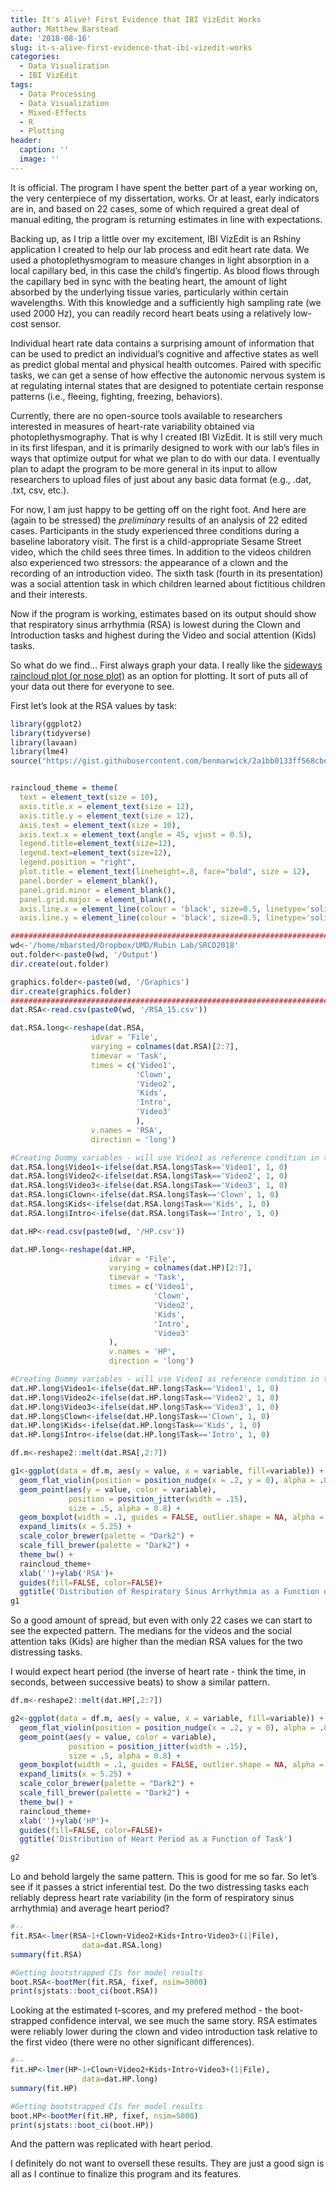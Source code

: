 ```yaml
---
title: It's Alive! First Evidence that IBI VizEdit Works
author: Matthew Barstead
date: '2018-08-16'
slug: it-s-alive-first-evidence-that-ibi-vizedit-works
categories:
  - Data Visualization
  - IBI VizEdit
tags:
  - Data Processing
  - Data Visualization
  - Mixed-Effects
  - R
  - Plotting
header:
  caption: ''
  image: ''
---
```


It is official. The program I have spent the better part of a year working on, the very centerpiece of my dissertation, works. Or at least, early indicators are in, and based on 22 cases, some of which required a great deal of manual editing, the program is returning estimates in line with expectations. 

Backing up, as I trip a little over my excitement, IBI VizEdit is an Rshiny application I created to help our lab process and edit heart rate data. We used a photoplethysmogram to measure changes in light absorption in a local capillary bed, in this case the child's fingertip. As blood flows through the capillary bed in sync with the beating heart, the amount of light absorbed by the underlying tissue varies, particularly within certain wavelengths. With this knowledge and a sufficiently high sampling rate (we used 2000 Hz), you can readily record heart beats using a relatively low-cost sensor. 

Individual heart rate data contains a surprising amount of information that can be used to predict an individual's cognitive and affective states as well as predict global mental and physical health outcomes. Paired with specific tasks, we can get a sense of how effective the autonomic nervous system is at regulating internal states that are designed to potentiate certain response patterns (i.e., fleeing, fighting, freezing, behaviors). 

Currently, there are no open-source tools available to researchers interested in measures of heart-rate variability obtained via photoplethysmography. That is why I created IBI VizEdit. It is still very much in its first lifespan, and it is primarily designed to work with our lab's files in ways that optimize output for what we plan to do with our data. I eventually plan to adapt the program to be more general in its input to allow researchers to upload files of just about any basic data format (e.g., .dat, .txt, csv, etc.). 

For now, I am just happy to be getting off on the right foot. And here are (again to be stressed) the *preliminary* results of an analysis of 22 edited cases. Participants in the study experienced three conditions during a baseline laboratory visit. The first is a child-appropriate Sesame Street video, which the child sees three times. In addition to the videos children also experienced two stressors: the appearance of a clown and the recording of an introduction video. The sixth task (fourth in its presentation) was a social attention task in which children learned about fictitious children and their interests. 

Now if the program is working, estimates based on its output should show that respiratory sinus arrhythmia (RSA) is lowest during the Clown and Introduction tasks and highest during the Video and social attention (Kids) tasks. 

So what do we find... First always graph your data. I really like the [sideways raincloud plot (or nose plot)](https://micahallen.org/2018/03/15/introducing-raincloud-plots/) as an option for plotting. It sort of puts all of your data out there for everyone to see. 

First let's look at the RSA values by task: 
```r
library(ggplot2)
library(tidyverse)
library(lavaan)
library(lme4)
source("https://gist.githubusercontent.com/benmarwick/2a1bb0133ff568cbe28d/raw/fb53bd97121f7f9ce947837ef1a4c65a73bffb3f/geom_flat_violin.R")


raincloud_theme = theme(
  text = element_text(size = 10),
  axis.title.x = element_text(size = 12),
  axis.title.y = element_text(size = 12),
  axis.text = element_text(size = 10),
  axis.text.x = element_text(angle = 45, vjust = 0.5),
  legend.title=element_text(size=12),
  legend.text=element_text(size=12),
  legend.position = "right",
  plot.title = element_text(lineheight=.8, face="bold", size = 12),
  panel.border = element_blank(),
  panel.grid.minor = element_blank(),
  panel.grid.major = element_blank(),
  axis.line.x = element_line(colour = 'black', size=0.5, linetype='solid'),
  axis.line.y = element_line(colour = 'black', size=0.5, linetype='solid'))

#################################################################################################
wd<-'/home/mbarsted/Dropbox/UMD/Rubin Lab/SRCD2018'
out.folder<-paste0(wd, '/Output')
dir.create(out.folder)

graphics.folder<-paste0(wd, '/Graphics')
dir.create(graphics.folder)
#################################################################################################
dat.RSA<-read.csv(paste0(wd, '/RSA_15.csv'))

dat.RSA.long<-reshape(dat.RSA, 
                  idvar = 'File',
                  varying = colnames(dat.RSA)[2:7], 
                  timevar = 'Task', 
                  times = c('Video1', 
                            'Clown', 
                            'Video2', 
                            'Kids', 
                            'Intro', 
                            'Video3'
                            ),
                  v.names = 'RSA',
                  direction = 'long')

#Creating Dummy variables - will use Video1 as reference condition in the model. 
dat.RSA.long$Video1<-ifelse(dat.RSA.long$Task=='Video1', 1, 0)
dat.RSA.long$Video2<-ifelse(dat.RSA.long$Task=='Video2', 1, 0)
dat.RSA.long$Video3<-ifelse(dat.RSA.long$Task=='Video3', 1, 0)
dat.RSA.long$Clown<-ifelse(dat.RSA.long$Task=='Clown', 1, 0)
dat.RSA.long$Kids<-ifelse(dat.RSA.long$Task=='Kids', 1, 0)
dat.RSA.long$Intro<-ifelse(dat.RSA.long$Task=='Intro', 1, 0)

dat.HP<-read.csv(paste0(wd, '/HP.csv'))

dat.HP.long<-reshape(dat.HP, 
                      idvar = 'File',
                      varying = colnames(dat.HP)[2:7], 
                      timevar = 'Task', 
                      times = c('Video1', 
                                'Clown', 
                                'Video2', 
                                'Kids', 
                                'Intro', 
                                'Video3'
                      ),
                      v.names = 'HP',
                      direction = 'long')

#Creating Dummy variables - will use Video1 as reference condition in the model. 
dat.HP.long$Video1<-ifelse(dat.HP.long$Task=='Video1', 1, 0)
dat.HP.long$Video2<-ifelse(dat.HP.long$Task=='Video2', 1, 0)
dat.HP.long$Video3<-ifelse(dat.HP.long$Task=='Video3', 1, 0)
dat.HP.long$Clown<-ifelse(dat.HP.long$Task=='Clown', 1, 0)
dat.HP.long$Kids<-ifelse(dat.HP.long$Task=='Kids', 1, 0)
dat.HP.long$Intro<-ifelse(dat.HP.long$Task=='Intro', 1, 0)
```

```r
df.m<-reshape2::melt(dat.RSA[,2:7])

g1<-ggplot(data = df.m, aes(y = value, x = variable, fill=variable)) +
  geom_flat_violin(position = position_nudge(x = .2, y = 0), alpha = .8) +
  geom_point(aes(y = value, color = variable), 
             position = position_jitter(width = .15), 
             size = .5, alpha = 0.8) +
  geom_boxplot(width = .1, guides = FALSE, outlier.shape = NA, alpha = 0.5) +
  expand_limits(x = 5.25) +
  scale_color_brewer(palette = "Dark2") +
  scale_fill_brewer(palette = "Dark2") +
  theme_bw() +
  raincloud_theme+
  xlab('')+ylab('RSA')+
  guides(fill=FALSE, color=FALSE)+
  ggtitle('Distribution of Respiratory Sinus Arrhythmia as a Function of Task')
g1
```

So a good amount of spread, but even with only 22 cases we can start to see the expected pattern. The medians for the videos and the social attention taks (Kids) are higher than the median RSA values for the two distressing tasks. 

I would expect heart period (the inverse of heart rate - think the time, in seconds, between successive beats) to show a similar pattern.

```r
df.m<-reshape2::melt(dat.HP[,2:7])

g2<-ggplot(data = df.m, aes(y = value, x = variable, fill=variable)) +
  geom_flat_violin(position = position_nudge(x = .2, y = 0), alpha = .8) +
  geom_point(aes(y = value, color = variable), 
             position = position_jitter(width = .15), 
             size = .5, alpha = 0.8) +
  geom_boxplot(width = .1, guides = FALSE, outlier.shape = NA, alpha = 0.5) +
  expand_limits(x = 5.25) +
  scale_color_brewer(palette = "Dark2") +
  scale_fill_brewer(palette = "Dark2") +
  theme_bw() +
  raincloud_theme+
  xlab('')+ylab('HP')+
  guides(fill=FALSE, color=FALSE)+
  ggtitle('Distribution of Heart Period as a Function of Task')

g2
```

Lo and behold largely the same pattern. This is good for me so far. So let's see if it passes a strict inferential test. Do the two distressing tasks each reliably depress heart rate variability (in the form of respiratory sinus arrhythmia) and average heart period? 

```r
#--
fit.RSA<-lmer(RSA~1+Clown+Video2+Kids+Intro+Video3+(1|File), 
                data=dat.RSA.long)
summary(fit.RSA)

#Getting bootstrapped CIs for model results
boot.RSA<-bootMer(fit.RSA, fixef, nsim=5000)
print(sjstats::boot_ci(boot.RSA))
```

Looking at the estimated t-scores, and my prefered method - the boot-strapped confidence interval, we see much the same story. RSA estimates were reliably lower during the clown and video introduction task relative to the first video (there were no other significant differences). 

```r
#--
fit.HP<-lmer(HP~1+Clown+Video2+Kids+Intro+Video3+(1|File), 
                data=dat.HP.long)
summary(fit.HP)

#Getting bootstrapped CIs for model results
boot.HP<-bootMer(fit.HP, fixef, nsim=5000)
print(sjstats::boot_ci(boot.HP))
```

And the pattern was replicated with heart period. 

I definitely do not want to oversell these results. They are just a good sign is all as I continue to finalize this program and its features. 